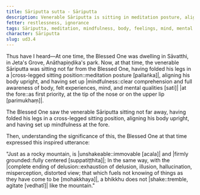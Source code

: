 ```yaml
---
title: Sāriputta sutta - Sāriputta
description: Venerable Sāriputta is sitting in meditation posture, aligning his body upright, having set up mindfulness at the fore. The Blessed One sees this and expresses an inspired utterance.
fetter: restlessness, ignorance
tags: Sāriputta, meditation, mindfulness, body, feelings, mind, mental qualities, mountain, delusion, ud, ud3
character: Sāriputta
slug: ud3.4
---
```


Thus have I heard—At one time, the Blessed One was dwelling in Sāvatthi, in Jeta's Grove, Anāthapiṇḍika's park. Now, at that time, the venerable Sāriputta was sitting not far from the Blessed One, having folded his legs in a |cross-legged sitting position::meditation posture [pallaṅka]|, aligning his body upright, and having set up |mindfulness::clear comprehension and full awareness of body, felt experiences, mind, and mental qualities [sati]| |at the fore::as first priority, at the tip of the nose or on the upper lip [parimukhaṃ]|.

The Blessed One saw the venerable Sāriputta sitting not far away, having folded his legs in a cross-legged sitting position, aligning his body upright, and having set up mindfulness at the fore.

Then, understanding the significance of this, the Blessed One at that time expressed this inspired utterance:

"Just as a rocky mountain,
is |unshakeable::immovable [acala]| and |firmly grounded::fully centered [suppatiṭṭhita]|;
In the same way, with the |complete ending of delusion::exhaustion of delusion, illusion, hallucination, misperception, distorted view; that which fuels not knowing of things as they have come to be [mohakkhaya]|,
a bhikkhu does not |shake::tremble, agitate [vedhatī]| like the mountain."